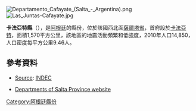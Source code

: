 [[Image:Departamento_Cafayate_(Salta_-_Argentina).png|right]]
[[Image:Las_Juntas-Cafayate.jpg|thumb]]

{{Coord|26|4|10|S|65|58|34|W|display=title}}

'''卡法亞特縣'''（{{lang-es|Departamento de Cafayate}}），是[[阿根廷|阿根廷]]的縣份，位於該國西北面[[薩爾塔省|薩爾塔省]]，首府設於[[卡法亞特|卡法亞特]]，面積1,570平方公里，該地區的地震活動頻繁和低強度，2010年人口14,850，人口密度每平方公里9.46人。 

==參考資料==
*{{es icon}} [https://web.archive.org/web/20120901061446/http://200.51.91.231/censo2010/ Source]: [[National_Institute_of_Statistics_and_Census_of_Argentina|INDEC]]
*{{es icon}} [http://www.portaldesalta.gov.ar Departments of Salta Province website]{{Wayback|url=http://www.portaldesalta.gov.ar/ |date=20200802161440 }}

{{Argentina-geo-stub}}
[[Category:阿根廷縣份|Category:阿根廷縣份]]
